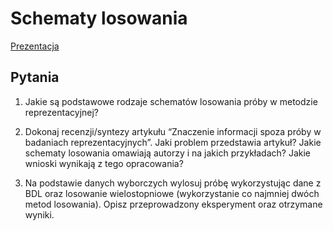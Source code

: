 # Schematy losowania

[Prezentacja](presentations/04_schematy_losowania.html)

## Pytania

1. Jakie są podstawowe rodzaje schematów losowania próby w metodzie reprezentacyjnej?

2. Dokonaj recenzji/syntezy artykułu "Znaczenie informacji spoza próby w badaniach reprezentacyjnych". Jaki problem przedstawia artykuł? Jakie schematy losowania omawiają autorzy i na jakich przykładach? Jakie wnioski wynikają z tego opracowania?

3. Na podstawie danych wyborczych wylosuj próbę wykorzystując dane z BDL oraz losowanie wielostopniowe (wykorzystanie co najmniej dwóch metod losowania). Opisz przeprowadzony eksperyment oraz otrzymane wyniki.

